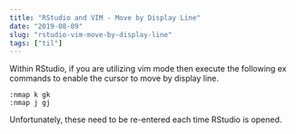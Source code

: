```yaml
---
title: "RStudio and VIM - Move by Display Line"
date: "2019-08-09"
slug: "rstudio-vim-move-by-display-line"
tags: ["til"]
---
```


Within RStudio, if you are utilizing vim mode then execute the following ex commands to enable the cursor to move by display line.

```
:nmap k gk
:nmap j gj
```

Unfortunately, these need to be re-entered each time RStudio is opened.
